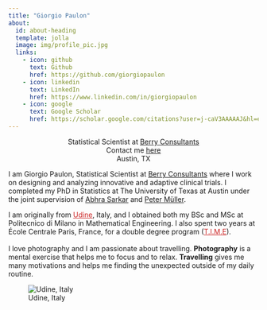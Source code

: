```yaml
---
title: "Giorgio Paulon"
about:
  id: about-heading
  template: jolla
  image: img/profile_pic.jpg
  links:
    - icon: github
      text: Github
      href: https://github.com/giorgiopaulon
    - icon: linkedin
      text: LinkedIn
      href: https://www.linkedin.com/in/giorgiopaulon
    - icon: google
      text: Google Scholar
      href: https://scholar.google.com/citations?user=j-caV3AAAAAJ&hl=en&oi=ao  
---
```



:::{#about-heading}
<div style="text-align: center;">
Statistical Scientist at [Berry Consultants](https://www.berryconsultants.com/) 
<br>
<i class="bi bi-envelope-fill"></i> Contact me [here](mailto:giorgiopaulon90@gmail.com) 
<br>
<i class="bi bi-geo-alt-fill"></i> Austin, TX
</div>
:::


I am Giorgio Paulon, Statistical Scientist at [Berry Consultants](https://www.berryconsultants.com/) where I work on designing and analyzing innovative and adaptive clinical trials. 
I completed my PhD in Statistics at The University of Texas at Austin under the joint supervision of [Abhra Sarkar](https://abhrastat.github.io) and [Peter Müller](https://www.ma.utexas.edu/users/pmueller/).
              

::: {layout-ncol=2}
I am originally from <a style="color:rgb(205,38,38);" href="https://en.wikipedia.org/wiki/Udine">Udine</a>, Italy, and I obtained both my BSc and MSc at Politecnico di Milano in Mathematical Engineering. 
I also spent two years at École Centrale Paris, France, for a double degree program (<a style="color:rgb(205,38,38);" href="https://en.wikipedia.org/wiki/Top_Industrial_Managers_for_Europe">T.I.M.E</a>).
<br>
<br>
I love photography and I am passionate about travelling.
**Photography** is a mental exercise that helps me to focus and to relax. 
**Travelling** gives me many motivations and helps me finding the unexpected outside of my daily routine.

![Udine, Italy](img/udine.jpg){fig-align="right"}
:::

